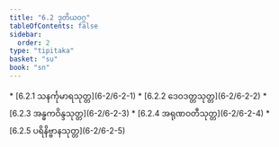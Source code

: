```yaml
---
title: "6.2 ဒုတိယဝဂ္ဂ"
tableOfContents: false
sidebar:
  order: 2
type: "tipitaka"
basket: "su"
book: "sn"
---
```



<DynamicBreadcrumb />



<TableOfContents book="sn" section="6.2">
* [6.2.1 သနင်္ကုမာရသုတ္တ](6-2/6-2-1)
* [6.2.2 ဒေဝဒတ္တသုတ္တ](6-2/6-2-2)
* [6.2.3 အန္ဓကဝိန္ဒသုတ္တ](6-2/6-2-3)
* [6.2.4 အရုဏဝတီသုတ္တ](6-2/6-2-4)
* [6.2.5 ပရိနိဗ္ဗာနသုတ္တ](6-2/6-2-5)
</TableOfContents>